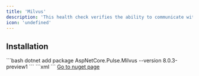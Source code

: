 ```yaml
---
title: 'Milvus'
description: 'This health check verifies the ability to communicate with Milvus'
icon: 'undefined'
---
```


## Installation

<Tabs>
  <Tab title=".NET CLI">
    ```bash
    dotnet add package AspNetCore.Pulse.Milvus --version 8.0.3-preview1
    ```
  </Tab>
  <Tab title="Package Reference">
    ```xml
    <PackageReference Include="AspNetCore.Pulse.Milvus" Version="8.0.3-preview1" />
    ```
  </Tab>
  <Tab title="Nuget">
    <a href="https://www.nuget.org/packages/AspNetCore.Pulse.Milvus/" target="_blank">Go to nuget page</a>
  </Tab>
</Tabs>



